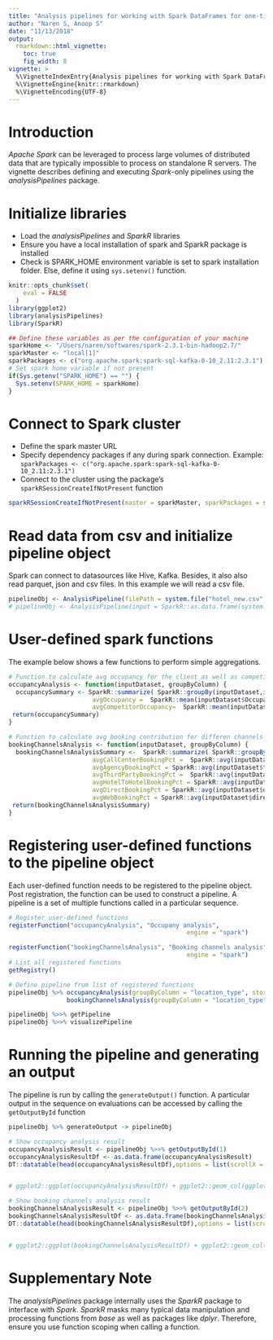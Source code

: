 ```yaml
---
title: "Analysis pipelines for working with Spark DataFrames for one-time/ batch analyses"
author: "Naren S, Anoop S"
date: "11/13/2018"
output: 
  rmarkdown::html_vignette:
    toc: true
    fig_width: 8
vignette: >
  %\VignetteIndexEntry{Analysis pipelines for working with Spark DataFrames for batch analyses}
  %\VignetteEngine{knitr::rmarkdown}
  %\VignetteEncoding{UTF-8}
---
```

# Introduction

*Apache Spark* can be leveraged to process large volumes of distributed data that are typically impossible to process on standalone R servers. The vignette describes defining and executing *Spark*-only pipelines using the *analysisPipelines* package.

# Initialize libraries

* Load the *analysisPipelines* and *SparkR* libraries
* Ensure you have a local installation of spark and SparkR package is installed
* Check is SPARK_HOME environment variable is set to spark installation folder. Else, define it using `sys.setenv()` function.
```r
knitr::opts_chunk$set(
    eval = FALSE
  )
library(ggplot2)
library(analysisPipelines)
library(SparkR)

## Define these variables as per the configuration of your machine
sparkHome <- "/Users/naren/softwares/spark-2.3.1-bin-hadoop2.7/"
sparkMaster <- "local[1]"
sparkPackages <- c("org.apache.spark:spark-sql-kafka-0-10_2.11:2.3.1")
# Set spark home variable if not present
if(Sys.getenv("SPARK_HOME") == "") {
  Sys.setenv(SPARK_HOME = sparkHome)  
}
```

# Connect to Spark cluster

* Define the spark master URL
* Specify dependency packages if any during spark connection. Example: `sparkPackages <- c("org.apache.spark:spark-sql-kafka-0-10_2.11:2.3.1")`
* Connect to the cluster using the package's `sparkRSessionCreateIfNotPresent` function

```r
sparkRSessionCreateIfNotPresent(master = sparkMaster, sparkPackages = sparkPackages)
```

# Read data from csv and initialize pipeline object
Spark can connect to datasources like Hive, Kafka. Besides, it also also read parquet, json and csv files. In this example we will read a csv file.
```r
pipelineObj <- AnalysisPipeline(filePath = system.file("hotel_new.csv", package = "analysisPipelines"))
# pipelineObj <- AnalysisPipeline(input = SparkR::as.data.frame(system.file("hotel_new.csv", package = "analysisPipelines")))
```

# User-defined spark functions
The example below shows a few functions to perform simple aggregations.

```r
# Function to calculate avg occupancy for the client as well as competitors - grouped by input parameter
occupancyAnalysis <- function(inputDataset, groupByColumn) {
  occupancySummary <- SparkR::summarize( SparkR::groupBy(inputDataset,inputDataset[[groupByColumn]]),
                       avgOccupancy =  SparkR::mean(inputDataset$Occupancy),
                       avgCompetitorOccupancy=  SparkR::mean(inputDataset$Compet_Occupancy))
 return(occupancySummary)
}

# Function to calculate avg booking contribution for differen channels - grouped by input parameter
bookingChannelsAnalysis <- function(inputDataset, groupByColumn) {
  bookingChannelsAnalysisSummary <-  SparkR::summarize( SparkR::groupBy(inputDataset,inputDataset[[groupByColumn]]),
                       avgCallCenterBookingPct =  SparkR::avg(inputDataset$call_center_booking_pct),
                       avgAgencyBookingPct = SparkR::avg(inputDataset$travel_agency_booking_pct),
                       avgThirdPartyBookingPct =  SparkR::avg(inputDataset$third_party_web_bookings_pct),
                       avgHotelToHotelBookingPct = SparkR::avg(inputDataset$hotel_to_hotel_bookings_pct),
                       avgDirectBookingPct = SparkR::avg(inputDataset$direct_call_booking_pct),
                       avgWebBookingPct = SparkR::avg(inputDataset$direct_web_booking_pct))
 return(bookingChannelsAnalysisSummary)
}

```

# Registering user-defined functions to the pipeline object

Each user-defined function needs to be registered to the pipeline object. Post registration, the function can be used to construct a pipeline. A pipeline is a set of multiple functions called in a particular sequence.

```r
# Register user-defined functions
registerFunction("occupancyAnalysis", "Occupany analysis",
                                                 engine = "spark")

registerFunction("bookingChannelsAnalysis", "Booking channels analysis",
                                                 engine = "spark")
# List all registered functions 
getRegistry()

# Define pipeline from list of registered functions
pipelineObj %>% occupancyAnalysis(groupByColumn = "location_type", storeOutput = T) %>% 
                bookingChannelsAnalysis(groupByColumn = "location_type", storeOutput = T) -> pipelineObj

pipelineObj %>>% getPipeline
pipelineObj %>>% visualizePipeline
```

# Running the pipeline and generating an output

The pipeline is run by calling the `generateOutput()` function. A particular output in the sequence on evaluations can be accessed by calling the `getOutputById` function


```r
pipelineObj %>% generateOutput -> pipelineObj

# Show occupancy analysis result
occupancyAnalysisResult <- pipelineObj %>>% getOutputById(1)
occupancyAnalysisResultDf <- as.data.frame(occupancyAnalysisResult)
DT::datatable(head(occupancyAnalysisResultDf),options = list(scrollX = T, scrollY = T))


# ggplot2::ggplot(occupancyAnalysisResultDf) + ggplot2::geom_col(ggplot2::aes(location_type, avgOccupancy, color=location_type)) 

# Show booking channels analysis result
bookingChannelsAnalysisResult <- pipelineObj %>>% getOutputById(2)
bookingChannelsAnalysisResultDf <- as.data.frame(bookingChannelsAnalysisResult)
DT::datatable(head(bookingChannelsAnalysisResultDf),options = list(scrollX = T, scrollY = T))


# ggplot2::ggplot(bookingChannelsAnalysisResultDf) + ggplot2::geom_col(ggplot2::aes(location_type, avgCallCenterBookingPct, color=location_type)) + ggplot2::scale_y_continuous(labels = scales::percent)

```

# Supplementary Note

The *analysisPipelines* package internally uses the *SparkR* package to interface with *Spark*. *SparkR* masks many typical data manipulation and processing functions from *base* as well as packages like *dplyr*. Therefore, ensure you use function scoping when calling a function.
